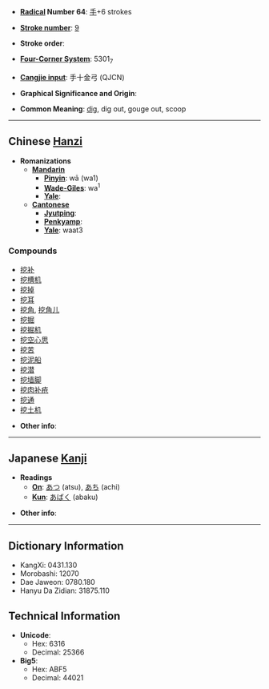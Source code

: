 * '''[[Wiktionary:Chinese radical index| Radical]] Number 64''': [[Wiktionary:Chinese radical index 手|手]]+6 strokes

* '''[[Wiktionary:Chinese total strokes index|Stroke number]]''': [[Wiktionary:Chinese total strokes index 9|9]]

* '''Stroke order''': 

* '''[[Wiktionary:Chinese four corner index|Four-Corner System]]''': 5301<sub>7</sub>

* '''[[Wiktionary:Chinese Cangjie index|Cangjie input]]''': 手十金弓 (QJCN)

* '''Graphical Significance and Origin''': 

* '''Common Meaning''': [[dig]], dig out, gouge out, scoop

----

== Chinese [[Hanzi]] ==

* '''Romanizations'''
** '''[[Mandarin]]'''
*** '''[[Pinyin]]''': wā (wa1)
*** '''[[Wade-Giles]]''': wa<sup>1</sup>
*** '''[[Yale]]''': 
** '''[[Cantonese]]'''
*** '''[[Jyutping]]''':
*** '''[[Penkyamp]]''': 
*** '''[[Yale]]''': waat3

===Compounds===
*[[挖补]]
*[[挖槽机]]
*[[挖掉]]
*[[挖耳]]
*[[挖角]], [[挖角儿]]
*[[挖掘]]
*[[挖掘机]]
*[[挖空心思]]
*[[挖苦]]
*[[挖泥船]]
*[[挖潜]]
*[[挖墙脚]]
*[[挖肉补疮]]
*[[挖通]]
*[[挖土机]]

* '''Other info''': 

----

== Japanese [[Kanji]] ==

* '''Readings'''
** '''[[On]]''': [[あつ]] (atsu), [[あち]] (achi)
** '''[[Kun]]''': [[あばく]] (abaku)

* '''Other info''':  

----

== Dictionary Information ==

* KangXi: 0431.130
* Morobashi: 12070
* Dae Jaweon: 0780.180
* Hanyu Da Zidian: 31875.110

== Technical Information ==

* '''Unicode''':
** Hex: 6316
** Decimal: 25366
* '''Big5''':
** Hex: ABF5
** Decimal: 44021